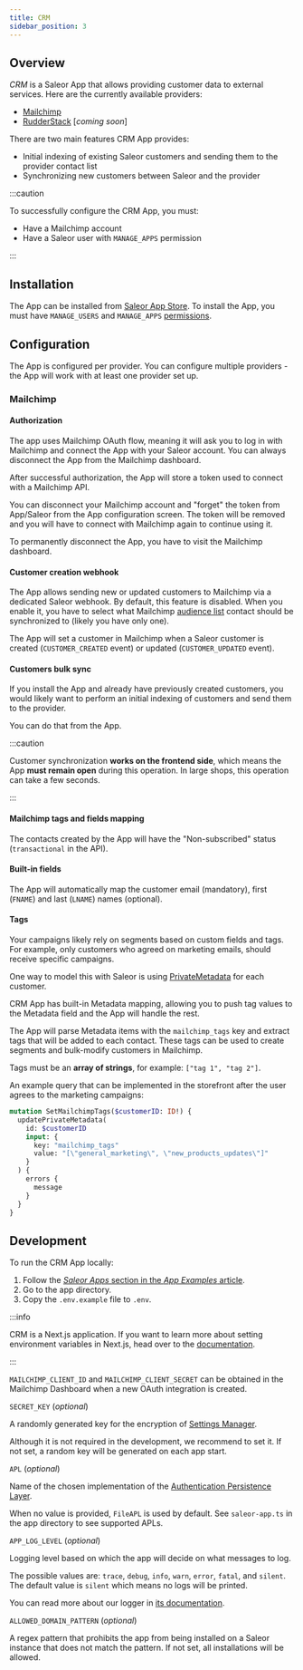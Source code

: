 ```yaml
---
title: CRM
sidebar_position: 3
---
```



<AppMetadata
  minSaleorVersion="3.10"
  roadmapUrl="https://github.com/saleor/apps/labels/App%3A%20CRM"
  githubUrl="https://github.com/saleor/apps/tree/main/apps/crm"
/>

## Overview

_CRM_ is a Saleor App that allows providing customer data to external services. Here are the currently available providers:

- [Mailchimp](http://mailchimp.com/)
- [RudderStack](https://www.rudderstack.com/) [_coming soon_]

There are two main features CRM App provides:

- Initial indexing of existing Saleor customers and sending them to the provider contact list
- Synchronizing new customers between Saleor and the provider

:::caution

To successfully configure the CRM App, you must:

- Have a Mailchimp account
- Have a Saleor user with `MANAGE_APPS` permission

:::

## Installation

The App can be installed from [Saleor App Store](developer/app-store/apps/overview.mdx). To install the App, you must have `MANAGE_USERS` and `MANAGE_APPS` [permissions](developer/permissions.mdx#app-permissions).

## Configuration

The App is configured per provider. You can configure multiple providers - the App will work with at least one provider set up.

### Mailchimp

#### Authorization

The app uses Mailchimp OAuth flow, meaning it will ask you to log in with Mailchimp and connect the App with your Saleor account. You can always disconnect the App from the Mailchimp dashboard.

After successful authorization, the App will store a token used to connect with a Mailchimp API.

You can disconnect your Mailchimp account and "forget" the token from App/Saleor from the App configuration screen. The token will be removed and you will have to connect with Mailchimp again to continue using it.

To permanently disconnect the App, you have to visit the Mailchimp dashboard.

#### Customer creation webhook

The App allows sending new or updated customers to Mailchimp via a dedicated Saleor webhook. By default, this feature is disabled.
When you enable it, you have to select what Mailchimp [audience list](https://mailchimp.com/developer/marketing/api/lists/) contact should be synchronized to (likely you have only one).

The App will set a customer in Mailchimp when a Saleor customer is created (`CUSTOMER_CREATED` event) or updated (`CUSTOMER_UPDATED` event).

#### Customers bulk sync

If you install the App and already have previously created customers, you would likely want to perform an initial indexing of customers and send them to the provider.

You can do that from the App.

:::caution

Customer synchronization **works on the frontend side**, which means the App **must remain open** during this operation.
In large shops, this operation can take a few seconds.

:::

#### Mailchimp tags and fields mapping

The contacts created by the App will have the "Non-subscribed" status (`transactional` in the API).

#### Built-in fields

The App will automatically map the customer email (mandatory), first (`FNAME`) and last (`LNAME`) names (optional).

#### Tags

Your campaigns likely rely on segments based on custom fields and tags. For example, only customers who agreed on marketing emails,
should receive specific campaigns.

One way to model this with Saleor is using [PrivateMetadata](api-usage/metadata.mdx) for each customer.

CRM App has built-in Metadata mapping, allowing you to push tag values to the Metadata field and the App will handle the rest.

The App will parse Metadata items with the `mailchimp_tags` key and extract tags that will be added to each contact.
These tags can be used to create segments and bulk-modify customers in Mailchimp.

Tags must be an **array of strings**, for example: `["tag 1", "tag 2"]`.

An example query that can be implemented in the storefront after the user agrees to the marketing campaigns:

```graphql
mutation SetMailchimpTags($customerID: ID!) {
  updatePrivateMetadata(
    id: $customerID
    input: {
      key: "mailchimp_tags"
      value: "[\"general_marketing\", \"new_products_updates\"]"
    }
  ) {
    errors {
      message
    }
  }
}
```

## Development

To run the CRM App locally:

1. Follow the [_Saleor Apps_ section in the _App Examples_ article](../../extending/apps/developing-apps/app-examples#saleor-apps).
2. Go to the app directory.
3. Copy the `.env.example` file to `.env`.

:::info

CRM is a Next.js application. If you want to learn more about setting environment variables in Next.js, head over to the [documentation](https://nextjs.org/docs/basic-features/environment-variables).

:::

`MAILCHIMP_CLIENT_ID` and `MAILCHIMP_CLIENT_SECRET` can be obtained in the Mailchimp Dashboard when a new OAuth integration is created.

`SECRET_KEY` (_optional_)

A randomly generated key for the encryption of [Settings Manager](https://github.com/saleor/saleor-app-sdk/blob/main/docs/settings-manager.md).

Although it is not required in the development, we recommend to set it. If not set, a random key will be generated on each app start.

`APL` (_optional_)

Name of the chosen implementation of the [Authentication Persistence Layer](https://github.com/saleor/saleor-app-sdk/blob/main/docs/apl.md).

When no value is provided, `FileAPL` is used by default. See `saleor-app.ts` in the app directory to see supported APLs.

`APP_LOG_LEVEL` (_optional_)

Logging level based on which the app will decide on what messages to log.

The possible values are: `trace`, `debug`, `info`, `warn`, `error`, `fatal`, and `silent`. The default value is `silent` which means no logs will be printed.

You can read more about our logger in [its documentation](https://getpino.io/#/docs/api?id=loggerlevel-string-gettersetter).

`ALLOWED_DOMAIN_PATTERN` (_optional_)

A regex pattern that prohibits the app from being installed on a Saleor instance that does not match the pattern. If not set, all installations will be allowed.

